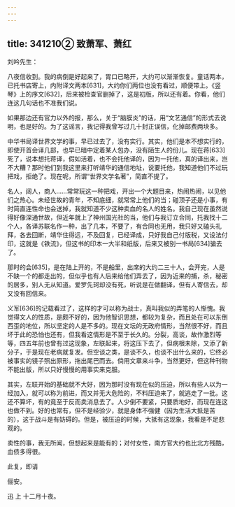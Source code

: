 ```yaml
---
---
---
```

title: 341210② 致萧军、萧红
---




刘吟先生：

八夜信收到。我的病倒是好起来了，胃口已略开，大约可以渐渐恢复。童话两本，已托书店寄上，内附译文两本[631]，大约你们两位也没有看过，顺便带上。《竖琴》上的序文[632]，后来被检查官删掉了，这是初版，所以还有着。你看，他们连这几句话也不准我们说。

如果那边还有官力以外的报，那么，关于“脑膜炎”的话，用“文艺通信”的形式去说明，也是好的。为了这谣言，我记得我曾写过几十封正误信，化掉邮费两块多。

中华书局译世界文学的事，早已过去了，没有实行。其实，他们是本不想实行的，即使开首会译几部，也早已暗中定着某人包办，没有陌生人的份儿。现在蒋[633]死了，说本想托蒋译，假如活着，也不会托他译的，因为一托他，真的译出来，岂不大糟？那时他们到我这里来打听靖华的通信地址，说要托他，我知道他们不过玩把戏，拒绝了。现在呢，所谓“世界文学名著”，简直不提了。

名人，阔人，商人……常常玩这一种把戏，开出一个大题目来，热闹热闹，以见他们之热心。未经世故的青年，不知底细，就常常上他们的当；碰顶子还是小事，有时简直连性命也会送掉，我就知道不少这种卖血的名人的姓名。我自己现在虽然说得好像深通世故，但近年就上了神州国光社的当，他们与我订立合同，托我找十二个人，各译苏联名作一种，出了几本，不要了，有合同也无用，我只好又磕头礼拜，各去回断，靖华住得远，不及回复，已经译成，只好我自己付版税，又设法付印，这就是《铁流》，但这书的印本一大半和纸版，后来又被别一书局[634]骗去了。

那时的会[635]，是在陆上开的，不是船里，出席的大约二三十人，会开完，人是不缺一个的都走出的，但似乎也有人后来给他们弄去了，因为近来的捕，杀，秘密的居多，别人无从知道。爱罗先珂却没有死，听说是在做翻译，但有人寄信去，却又没有回信来。

义军[636]的记载看过了，这样的才可以称为战士，真叫我似的弄笔的人惭愧。我觉得文人的性质，是颇不好的，因为他智识思想，都较为复杂，而且处在可以东倒西歪的地位，所以坚定的人是不多的。现在文坛的无政府情形，当然很不好，而且坏于此的恐怕也还有，但我看这情形是不至于长久的。分裂，高谈，故作激烈等等，四五年前也曾有过这现象，左联起来，将这压下去了，但病根未除，又添了新分子，于是现在老病就复发。但空谈之类，是谈不久，也谈不出什么来的，它终必被事实的镜子照出原形，拖出尾巴而去。倘用文章来斗争，当然更好，但这种刊物不能出版，所以只好慢慢的用事实来克服。

其实，左联开始的基础就不大好，因为那时没有现在似的压迫，所以有些人以为一经加入，就可以称为前进，而又并无大危险的，不料压迫来了，就逃走了一批。这还不算坏，有的竟至于反而卖消息去了。人少倒不要紧，只要质地好，而现在连这也做不到。好的也常有，但不是经验少，就是身体不强健（因为生活大抵是苦的），这于战斗是有妨碍的。但是，被压迫的时候，大抵有这现象，我看是不足悲观的。

卖性的事，我无所闻，但想起来是能有的；对付女性，南方官大约也比北方残酷，血债多得很。

此复，即请

俪安。

迅 上 十二月十夜。